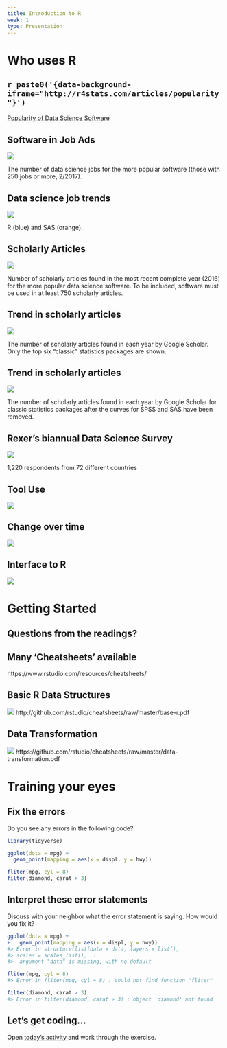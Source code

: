```yaml
---
title: Introduction to R
week: 1
type: Presentation
---
```


# Who uses R

## `r paste0('{data-background-iframe="http://r4stats.com/articles/popularity"}')`

[Popularity of Data Science Software](http://r4stats.com/articles/popularity)

## Software in Job Ads
![](https://i0.wp.com/r4stats.com/wp-content/uploads/2017/02/Fig-1a-IndeedJobs-2017.png)

The number of data science jobs for the more popular software (those with 250 jobs or more, 2/2017).

## Data science job trends
![](https://i1.wp.com/r4stats.com/wp-content/uploads/2017/02/Fig-1c-R-v-SAS-2017-02-18.png?w=733)

R (blue) and SAS (orange).


## Scholarly Articles
![](https://i1.wp.com/r4stats.com/wp-content/uploads/2017/06/Fig_2a_ScholarlyImpact2016-3.png?w=650)

Number of scholarly articles found in the most recent complete year (2016) for the more popular data science software. To be included, software must be used in at least 750 scholarly articles.

## Trend in scholarly articles
![](https://i0.wp.com/r4stats.com/wp-content/uploads/2017/06/Fig_2d_ScholarlyImpact2016.png?w=650)

The number of scholarly articles found in each year by Google Scholar. Only the top six “classic" statistics packages are shown.

## Trend in scholarly articles
![](https://i0.wp.com/r4stats.com/wp-content/uploads/2017/06/Fig_2e_ScholarlyImpactSubset2016.png?w=650)

The number of scholarly articles found in each year by Google Scholar for classic statistics packages after the curves for SPSS and SAS have been removed.
 
## Rexer's biannual Data Science Survey 
![](img/rexer_tooluse.png)

1,220 respondents from 72 different countries

## Tool Use
![](img/rexer_rise.png)

## Change over time
![](img/rexer_concurrent.png)

## Interface to R
![](img/rexer_interface.png)

# Getting Started

## Questions from the readings?


## Many 'Cheatsheets' available

https://www.rstudio.com/resources/cheatsheets/

## Basic R Data Structures
![](img/CheatSheet_basicR.png)
http://github.com/rstudio/cheatsheets/raw/master/base-r.pdf

## Data Transformation
![](img/CheatSheet_data-transformation.png)
https://github.com/rstudio/cheatsheets/raw/master/data-transformation.pdf

# Training your eyes

## Fix the errors

Do you see any errors in the following code?

```R
library(tidyverse)

ggplot(dota = mpg) + 
  geom_point(mapping = aes(x = displ, y = hwy))

fliter(mpg, cyl = 8)
filter(diamond, carat > 3)

```

## Interpret these error statements

Discuss with your neighbor what the error statement is saying. How would you fix it?

```R
ggplot(dota = mpg) + 
+   geom_point(mapping = aes(x = displ, y = hwy))
#> Error in structure(list(data = data, layers = list(), 
#> scales = scales_list(),  : 
#>  argument "data" is missing, with no default
```

```r
fliter(mpg, cyl = 8)
#> Error in fliter(mpg, cyl = 8) : could not find function "fliter"
```

```r
filter(diamond, carat > 3)
#> Error in filter(diamond, carat > 3) : object 'diamond' not found
```

## Let's get coding...

Open [today's activity](../01_Rintro.html) and work through the exercise.
